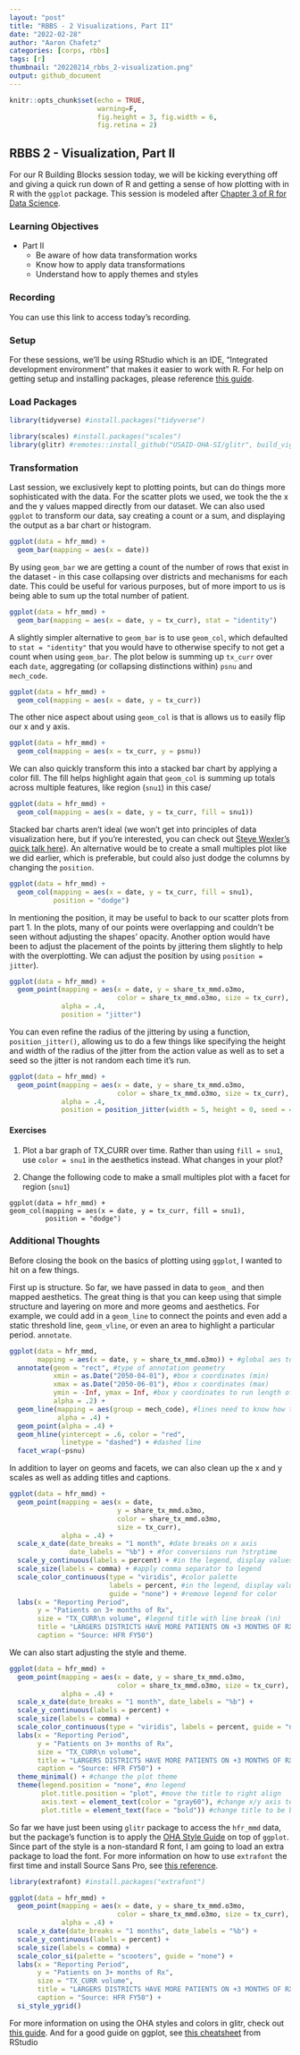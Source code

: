 ```yaml
---
layout: "post"
title: "RBBS - 2 Visualizations, Part II"
date: "2022-02-28"
author: "Aaron Chafetz"
categories: [corps, rbbs]
tags: [r]
thumbnail: "20220214_rbbs_2-visualization.png"
output: github_document
---
```


```r
knitr::opts_chunk$set(echo = TRUE,
                      warning=F,
                      fig.height = 3, fig.width = 6,
                      fig.retina = 2)
```
## RBBS 2 - Visualization, Part II
For our R Building Blocks session today, we will be kicking everything off and giving a quick run down of R and getting a sense of how plotting with in R with the `ggplot` package. This session is modeled after [Chapter 3 of R for Data Science](https://r4ds.had.co.nz/data-visualisation.html).

### Learning Objectives
  - Part II
    - Be aware of how data transformation works
    - Know how to apply data transformations 
    - Understand how to apply themes and styles

### Recording
You can use this link to access today's recording.

### Setup
For these sessions, we'll be using RStudio which is an IDE, "Integrated development environment" that makes it easier to work with R. For help on getting setup and installing packages, please reference [this guide](https://usaid-oha-si.github.io/corps/rbbs/2022/01/28/rbbs-0-setup.html).
  
### Load Packages

```r
library(tidyverse) #install.packages("tidyverse")
```
```r
library(scales) #install.packages("scales")
library(glitr) #remotes::install_github("USAID-OHA-SI/glitr", build_vignettes = TRUE)
```

### Transformation
Last session, we exclusively kept to plotting points, but can do things more sophisticated with the data. For the scatter plots we used, we took the the x and the y values mapped directly from our dataset. We can also used `ggplot` to transform our data, say creating a count or a sum, and displaying the output as a bar chart or histogram. 

```r
ggplot(data = hfr_mmd) +
  geom_bar(mapping = aes(x = date))
```

By using `geom_bar` we are getting a count of the number of rows that exist in the dataset - in this case collapsing over districts and mechanisms for each date. This could be useful for various purposes, but of more import to us is being able to sum up the total number of patient. 

```r
ggplot(data = hfr_mmd) +
  geom_bar(mapping = aes(x = date, y = tx_curr), stat = "identity")
```

A slightly simpler alternative to `geom_bar` is to use `geom_col`, which defaulted to `stat = "identity"` that you would have to otherwise specify to not get a count when using `geom_bar`. The plot below is summing up `tx_curr` over each `date`, aggregating (or collapsing distinctions within) `psnu` and `mech_code`. 

```r
ggplot(data = hfr_mmd) +
  geom_col(mapping = aes(x = date, y = tx_curr))
```
The other nice aspect about using `geom_col` is that is allows us to easily flip our x and y axis.

```r
ggplot(data = hfr_mmd) +
  geom_col(mapping = aes(x = tx_curr, y = psnu))
```

We can also quickly transform this into a stacked bar chart by applying a color fill. The fill helps highlight again that `geom_col` is summing up totals across multiple features, like region (`snu1`) in this case/

```r
ggplot(data = hfr_mmd) +
  geom_col(mapping = aes(x = date, y = tx_curr, fill = snu1))
```
Stacked bar charts aren't ideal (we won't get into principles of data visualization here, but if you're interested, you can check out [Steve Wexler's quick talk here](https://www.youtube.com/watch?v=ClMqlGT4V-M)). An alternative would be to create a small multiples plot like we did earlier, which is preferable, but could also just dodge the columns by changing the `position`.

```r
ggplot(data = hfr_mmd) +
  geom_col(mapping = aes(x = date, y = tx_curr, fill = snu1),
           position = "dodge")
```

In mentioning the position, it may be useful to back to our scatter plots from part 1. In the plots, many of our points were overlapping and couldn't be seen without adjusting the shapes' opacity. Another option would have been to adjust the placement of the points by jittering them slightly to help with the overplotting. We can adjust the position by using `position = jitter`). 

```r
ggplot(data = hfr_mmd) +
  geom_point(mapping = aes(x = date, y = share_tx_mmd.o3mo, 
                           color = share_tx_mmd.o3mo, size = tx_curr),
             alpha = .4,
             position = "jitter")
```

You can even refine the radius of the jittering by using a function, `position_jitter()`, allowing us to do a few things like specifying the height and width of the radius of the jitter from the action value as well as to set a seed so the jitter is not random each time it's run.

```r
ggplot(data = hfr_mmd) +
  geom_point(mapping = aes(x = date, y = share_tx_mmd.o3mo, 
                           color = share_tx_mmd.o3mo, size = tx_curr),
             alpha = .4,
             position = position_jitter(width = 5, height = 0, seed = 42))
```

#### Exercises
  1. Plot a bar graph of TX_CURR over time. Rather than using `fill = snu1`, use `color = snu1` in the aesthetics instead. What changes in your plot?

  2. Change the following code to make a small multiples plot with a facet for region (`snu1`)
  ```
  ggplot(data = hfr_mmd) +
  geom_col(mapping = aes(x = date, y = tx_curr, fill = snu1),
           position = "dodge")
   ```


### Additional Thoughts
Before closing the book on the basics of plotting using `ggplot`, I wanted to hit on a few things.

First up is structure. So far, we have passed in data to `geom_` and then mapped aesthetics. The great thing is that you can keep using that simple structure and layering on more and more geoms and aesthetics. For example, we could add in a `geom_line` to connect the points and even add a static threshold line, `geom_vline`, or even an area to highlight a particular period. `annotate`.

```r
ggplot(data = hfr_mmd,
       mapping = aes(x = date, y = share_tx_mmd.o3mo)) + #global aes to apply to all geom
  annotate(geom = "rect", #type of annotation geometry
           xmin = as.Date("2050-04-01"), #box x coordinates (min)
           xmax = as.Date("2050-06-01"), #box x coordinates (max)
           ymin = -Inf, ymax = Inf, #box y coordinates to run length of plot
           alpha = .2) +
  geom_line(mapping = aes(group = mech_code), #lines need to know how to connect points
            alpha = .4) +
  geom_point(alpha = .4) +
  geom_hline(yintercept = .6, color = "red", 
             linetype = "dashed") + #dashed line
  facet_wrap(~psnu)
```

In addition to layer on geoms and facets, we can also clean up the x and y scales as well as adding titles and captions.

```r
ggplot(data = hfr_mmd) +
  geom_point(mapping = aes(x = date, 
                           y = share_tx_mmd.o3mo, 
                           color = share_tx_mmd.o3mo, 
                           size = tx_curr),
             alpha = .4) +
  scale_x_date(date_breaks = "1 month", #date breaks on x axis 
               date_labels = "%b") + #for conversions run ?strptime 
  scale_y_continuous(labels = percent) + #in the legend, display values as %
  scale_size(labels = comma) + #apply comma separator to legend
  scale_color_continuous(type = "viridis", #color palette
                         labels = percent, #in the legend, display values as %
                         guide = "none") + #remove legend for color
  labs(x = "Reporting Period",
       y = "Patients on 3+ months of Rx",
       size = "TX_CURR\n volume", #legend title with line break (\n)
       title = "LARGERS DISTRICTS HAVE MORE PATIENTS ON +3 MONTHS OF RX",
       caption = "Source: HFR FY50")
```

We can also start adjusting the style and theme.

```r
ggplot(data = hfr_mmd) +
  geom_point(mapping = aes(x = date, y = share_tx_mmd.o3mo, 
                           color = share_tx_mmd.o3mo, size = tx_curr),
             alpha = .4) +
  scale_x_date(date_breaks = "1 month", date_labels = "%b") +
  scale_y_continuous(labels = percent) +
  scale_size(labels = comma) +
  scale_color_continuous(type = "viridis", labels = percent, guide = "none") +
  labs(x = "Reporting Period",
       y = "Patients on 3+ months of Rx",
       size = "TX_CURR\n volume",
       title = "LARGERS DISTRICTS HAVE MORE PATIENTS ON +3 MONTHS OF RX",
       caption = "Source: HFR FY50") +
  theme_minimal() + #change the plot theme
  theme(legend.position = "none", #no legend
        plot.title.position = "plot", #move the title to right align
        axis.text = element_text(color = "gray60"), #change x/y axis text color
        plot.title = element_text(face = "bold")) #change title to be bold
```

So far we have just been using `glitr` package to access the `hfr_mmd` data, but the package's function is to apply the [OHA Style Guide](https://issuu.com/achafetz/docs/oha_styleguide) on top of `ggplot`. Since part of the style is a non-standard R font, I am going to load an extra package to load the font. For more information on how to use `extrafont` the first time and install Source Sans Pro, see [this reference](https://usaid-oha-si.github.io/glitr/index.html#what-the-fnt).  

```r
library(extrafont) #install.packages("extrafont")
```


```r
ggplot(data = hfr_mmd) +
  geom_point(mapping = aes(x = date, y = share_tx_mmd.o3mo, 
                           color = share_tx_mmd.o3mo, size = tx_curr),
             alpha = .4) +
  scale_x_date(date_breaks = "1 months", date_labels = "%b") + 
  scale_y_continuous(labels = percent) +
  scale_size(labels = comma) +
  scale_color_si(palette = "scooters", guide = "none") +
  labs(x = "Reporting Period",
       y = "Patients on 3+ months of Rx",
       size = "TX_CURR volume",
       title = "LARGERS DISTRICTS HAVE MORE PATIENTS ON +3 MONTHS OF RX",
       caption = "Source: HFR FY50") +
  si_style_ygrid()
```

For more information on using the OHA styles and colors in glitr, check out [this guide](https://usaid-oha-si.github.io/glitr/articles/adorn-your-plots.html). And for a good guide on ggplot, see [this cheatsheet](https://raw.githubusercontent.com/rstudio/cheatsheets/main/data-visualization.pdf) from RStudio
